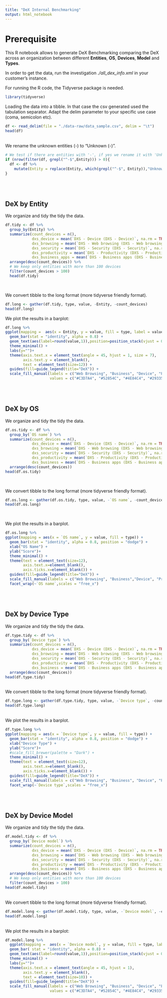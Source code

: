 ```yaml
---
title: "DeX Internal Benchmarking"
output: html_notebook
---
```


# Prerequisite

This R notebook allows to generate DeX Benchmarking comparing the DeX across an organization between different **Entities**, **OS**, **Devices**, **Model** and **Types**.

In order to get the data, run the investigation *./all_dex_info.xml* in your customer's instance.

For running the R code, the Tidyverse package is needed.
```r
library(tidyverse)
```


Loading the data into a tibble. In that case the csv generated used the tabulation separator. Adapt the delim parameter to your specific use case (coma, semicolon etc).
```r
df <- read_delim(file = "./data-raw/data_sample.csv", delim = "\t")
head(df)
```
<br>
We rename the unknown entities (-) to "Unknown (-)".
```r
# We test if there are entities with '-', if yes we rename it with 'Unknown' instead
if (nrow(filter(df, grepl("^-$",Entity))) > 0){
  df <- df %>%
    mutate(Entity = replace(Entity, which(grepl("^-$", Entity)),"Unknown"))
}
```

        
<br><br>

## DeX by Entity

We organize and tidy the tidy the data.
```r
df.tidy <- df %>%
  group_by(Entity) %>%
  summarize(count_devices = n(),
            dxs_device = mean(`DXS - Device (DXS - Device)`, na.rm = TRUE),
            dxs_browsing = mean(`DXS - Web browsing (DXS - Web browsing)`, na.rm = TRUE),
            dxs_security = mean(`DXS - Security (DXS - Security)`, na.rm = TRUE),
            dxs_productivity = mean(`DXS - Productivity (DXS - Productivity)`, na.rm = TRUE),
            dxs_business_apps = mean(`DXS - Business apps (DXS - Business apps)`, na.rm = TRUE)) %>%
  arrange(desc(count_devices)) %>%
  # We keep only entities with more than 100 devices
  filter(count_devices > 100)
  head(df.tidy)
```

<br>

We convert tibble to the long format (more tidyverse friendly format).
```r
df.long <- gather(df.tidy, type, value, -Entity, -count_devices)
head(df.long)
```


We plot the results in a barplot:
```r
df.long %>%
ggplot(mapping =  aes(x = Entity, y = value, fill = type, label = value)) +
  geom_bar(stat = "identity", alpha = 0.8) +
  geom_text(aes(label=round(value,1)),position=position_stack(vjust = 0.5),color="white", fontface = "bold", size=3) +
  theme_minimal() +
  labs(y="")+
  theme(axis.text.x = element_text(angle = 45, hjust = 1, size = 7), 
        axis.text.y = element_blank(),
        text = element_text(size=12)) +
  guides(fill=guide_legend(title="DeX")) +
  scale_fill_manual(labels = c("Web Browsing", "Business", "Device", "Productivity", "Security"),
                    values = c("#C3D7A4", "#52854C", "#4E84C4", "#293352", "#52898C"))
```

<br><br>

## DeX by OS

We organize and tidy the tidy the data.
```r
df.os.tidy <- df %>%
  group_by(`OS name`) %>%
  summarize(count_devices = n(),
            dxs_device = mean(`DXS - Device (DXS - Device)`, na.rm = TRUE),
            dxs_browsing = mean(`DXS - Web browsing (DXS - Web browsing)`, na.rm = TRUE),
            dxs_security = mean(`DXS - Security (DXS - Security)`, na.rm = TRUE),
            dxs_productivity = mean(`DXS - Productivity (DXS - Productivity)`, na.rm = TRUE),
            dxs_business = mean(`DXS - Business apps (DXS - Business apps)`, na.rm = TRUE)) %>%
  arrange(desc(count_devices))
head(df.os.tidy)
```

<br>

We convert tibble to the long format (more tidyverse friendly format).
```r
df.os.long <- gather(df.os.tidy, type, value, -`OS name`, -count_devices)
head(df.os.long)
```

<br>

We plot the results in a barplot.
```r
df.os.long %>%
ggplot(mapping = aes(x = `OS name`, y = value, fill = type)) +
  geom_bar(stat = "identity", alpha = 0.8, position = "dodge") +
  xlab("OS Name") +
  ylab("Score")+
  theme_minimal() +
  theme(text = element_text(size=12),
        axis.text.x=element_blank(),
        axis.ticks.x=element_blank()) +
  guides(fill=guide_legend(title="DeX")) +
  scale_fill_manual(labels = c("Web Browsing", "Business","Device", "Productivity", "Security") ,values = c("#C3D7A4", "#52854C", "#4E84C4", "#293352", "#52898C"))+
  facet_wrap(~`OS name`,scales = "free_x")
```

<br><br>

## DeX by Device Type

We organize and tidy the tidy the data.
```r
df.type.tidy <- df %>%
  group_by(`Device type`) %>%
  summarize(count_devices = n(),
            dxs_device = mean(`DXS - Device (DXS - Device)`, na.rm = TRUE),
            dxs_browsing = mean(`DXS - Web browsing (DXS - Web browsing)`, na.rm = TRUE),
            dxs_security = mean(`DXS - Security (DXS - Security)`, na.rm = TRUE),
            dxs_productivity = mean(`DXS - Productivity (DXS - Productivity)`, na.rm = TRUE),
            dxs_business = mean(`DXS - Business apps (DXS - Business apps)`, na.rm = TRUE)) %>%
  arrange(desc(count_devices))
head(df.type.tidy)
```
<br>
We convert tibble to the long format (more tidyverse friendly format).
```r
df.type.long <- gather(df.type.tidy, type, value, -`Device type`, -count_devices)
head(df.type.long)
```
<br>
We plot the results in a barplot.
```r
df.type.long %>%
ggplot(mapping = aes(x = `Device type`, y = value, fill = type)) +
  geom_bar(stat = "identity", alpha = 0.8, position = "dodge") +
  xlab("Device Type") +
  ylab("Score")+
  #scale_fill_brewer(palette = "Dark") +
  theme_minimal() +
  theme(text = element_text(size=12),
        axis.text.x=element_blank(),
        axis.ticks.x=element_blank()) +
  guides(fill=guide_legend(title="DeX")) +
  scale_fill_manual(labels = c("Web Browsing", "Business", "Device", "Productivity", "Security") ,values = c("#C3D7A4", "#52854C", "#4E84C4", "#293352", "#52898C"))+
  facet_wrap(~`Device type`,scales = "free_x")
```

<br><br>

## DeX by Device Model

We organize and tidy the tidy the data.
```r
df.model.tidy <- df %>%
  group_by(`Device model`) %>%
  summarize(count_devices = n(),
            dxs_device = mean(`DXS - Device (DXS - Device)`, na.rm = TRUE),
            dxs_browsing = mean(`DXS - Web browsing (DXS - Web browsing)`, na.rm = TRUE),
            dxs_security = mean(`DXS - Security (DXS - Security)`, na.rm = TRUE),
            dxs_productivity = mean(`DXS - Productivity (DXS - Productivity)`, na.rm = TRUE),
            dxs_business = mean(`DXS - Business apps (DXS - Business apps)`, na.rm = TRUE)) %>%
  arrange(desc(count_devices)) %>%
  # We keep only entities with more than 100 devices
  filter(count_devices > 100)
head(df.model.tidy)
```
<br>
We convert tibble to the long format (more tidyverse friendly format).
```r
df.model.long <- gather(df.model.tidy, type, value, -`Device model`, -count_devices)
head(df.model.long)
```

<br>
We plot the results in a barplot:
```r
df.model.long %>%
  ggplot(mapping =  aes(x = `Device model`, y = value, fill = type, label = value)) +
  geom_bar( stat = "identity", alpha = 0.8) +
  geom_text(aes(label=round(value,1)),position=position_stack(vjust = 0.5),color="white", fontface = "bold", size=3) +
  theme_minimal() +
  labs(y="")+
  theme(axis.text.x = element_text(angle = 45, hjust = 1), 
        axis.text.y = element_blank(),
        text = element_text(size=10)) +
  guides(fill=guide_legend(title="DeX")) +
  scale_fill_manual(labels = c("Web Browsing", "Business", "Device", "Productivity", "Security"),
                    values = c("#C3D7A4", "#52854C", "#4E84C4", "#293352", "#52898C"))
```
